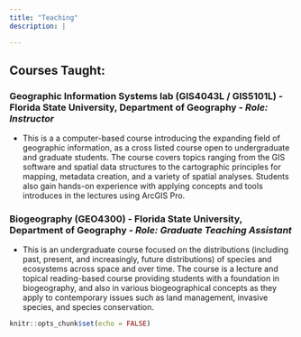 ```yaml
---
title: "Teaching"
description: |

---
```



## Courses Taught:

### Geographic Information Systems lab (GIS4043L / GIS5101L) - Florida State University, Department of Geography - *Role: Instructor*
- This is a a computer-based course introducing the expanding field of geographic information, as a cross listed course open to undergraduate and graduate students. The course covers topics ranging from the GIS software and spatial data structures to the cartographic principles for mapping, metadata creation, and a variety of spatial analyses. Students also gain hands-on experience with  applying concepts and tools introduces in the lectures using ArcGIS Pro. 


### Biogeography (GEO4300) - Florida State University, Department of Geography - *Role: Graduate Teaching Assistant*
- This is an undergraduate course focused on the distributions (including past, present, and increasingly, future distributions) of species and ecosystems across space and over time.  The course is a lecture and topical reading-based course providing students with a foundation in biogeography, and also in various biogeographical concepts as they apply to contemporary issues such as land management, invasive species, and species conservation. 

```r
knitr::opts_chunk$set(echo = FALSE)
```

